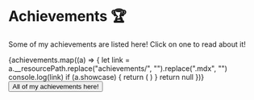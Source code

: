 

# Achievements 🏆

Some of my achievements are listed here! Click on one to read about it!

<Flex wrap="wrap" mt={7} justifyContent="center" alignItems="center">
  {achievements.map((a) => {
    let link = a.__resourcePath.replace("achievements/", "").replace(".mdx", "")
    console.log(link)
    if (a.showcase) {
      return (
        <Box m={3} key={a.title} flex={1}>
          <Achievement {...a} link={link} />
        </Box>
      )
    }
    return null
  })}
  <Flex flexBasis="100%" justifyContent="center" mt={5}>
    <NextLink href="/achievements">
      <Button size="lg" variant="outline">
        All of my achievements here!
      </Button>
    </NextLink>
  </Flex>
</Flex>
